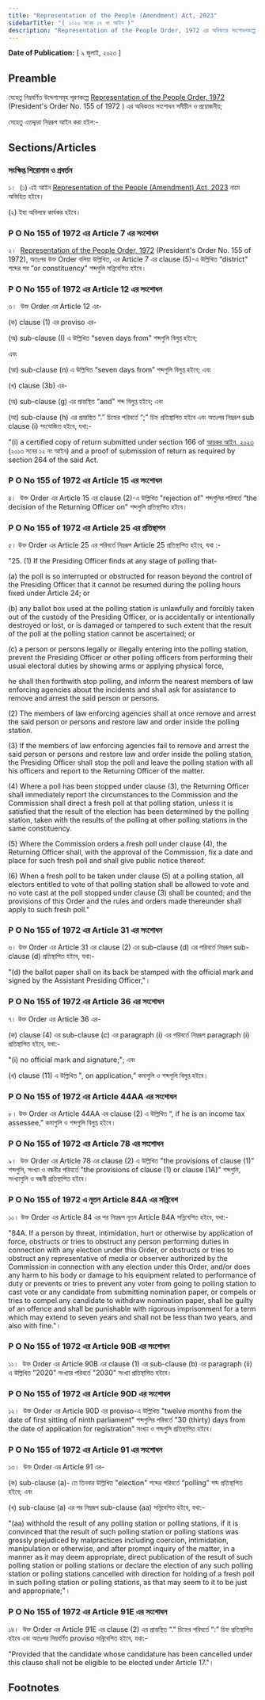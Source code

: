 ```yaml
---
title: "Representation of the People (Amendment) Act, 2023"
sidebarTitle: "( ২০২৩ সনের ১৭ নং আইন )"
description: "Representation of the People Order, 1972 এর অধিকতর সংশোধনকল্পে প্রণীত আইন"
---
```


**Date of Publication:** [ ৯ জুলাই, ২০২৩ ]

## Preamble

যেহেতু নিম্নবর্ণিত উদ্দেশ্যসমূহ পূরণকল্পে [Representation of the People Order, 1972](/act-424.html "Representation of the People Order, 1972 ") (President's Order No. 155 of 1972 ) এর অধিকতর সংশোধন সমীচীন ও প্রয়োজনীয়;

সেহেতু এতদ্দ্বারা নিম্নরূপ আইন করা হইল:-

## Sections/Articles

### সংক্ষিপ্ত শিরোনাম ও প্রবর্তন

১।  (১) এই আইন [Representation of the People (Amendment) Act, 2023](/act-1434.html "Representation of the People (Amendment) Act, 2023") নামে অভিহিত হইবে।

(২) ইহা অবিলম্বে কার্যকর হইবে।

### P O No 155 of 1972 এর Article 7 এর সংশোধন

২।  [Representation of the People Order, 1972](/act-424.html "Representation of the People Order, 1972 ") (President's Order No. 155 of 1972), অতঃপর উক্ত Order বলিয়া উল্লিখিত, এর Article 7 এর clause (5)-এ উল্লিখিত “district" শব্দের পর “or constituency" শব্দগুলি সন্নিবেশিত হইবে।

### P O No 155 of 1972 এর Article 12 এর সংশোধন

৩।  উক্ত Order এর Article 12 এর-

(ক) clause (1) এর proviso এর-

(অ) sub-clause (I) এ উল্লিখিত “seven days from" শব্দগুলি বিলুপ্ত হইবে;

এবং

(আ) sub-clause (n) এ উল্লিখিত “seven days from” শব্দগুলি বিলুপ্ত হইবে; এবং

(খ) clause (3b) এর-

(অ) sub-clause (g) এর প্রান্তস্থিত “and" শব্দ বিলুপ্ত হইবে; এবং

(আ) sub-clause (h) এর প্রান্তস্থিত “.” চিহ্নের পরিবর্তে “;” চিহ্ন প্রতিস্থাপিত হইবে এবং অতঃপর নিম্নরূপ sub clause (i) সংযোজিত হইবে, যথা:-

"(i) a certified copy of return submitted under section 166 of [আয়কর আইন, ২০২৩](/act-1429.html "আয়কর আইন, ২০২৩") (২০১৩ সনের ১২ নং আইন) and a proof of submission of return as required by section 264 of the said Act.

### P O No 155 of 1972 এর Article 15 এর সংশোধন

৪।  উক্ত Order এর Article 15 এর clause (2)-এ উল্লিখিত "rejection of" শব্দগুলির পরিবর্তে “the decision of the Returning Officer on" শব্দগুলি প্রতিস্থাপিত হইবে।

### P O No 155 of 1972 এর Article 25 এর প্রতিস্থাপন

৫। উক্ত Order এর Article 25 এর পরিবর্তে নিম্নরূপ Article 25 প্রতিস্থাপিত হইবে, যথা :-

"25. (1) If the Presiding Officer finds at any stage of polling that-

(a) the poll is so interrupted or obstructed for reason beyond the control of the Presiding Officer that it cannot be resumed during the polling hours fixed under Article 24; or

(b) any ballot box used at the polling station is unlawfully and forcibly taken out of the custody of the Presiding Officer, or is accidentally or intentionally destroyed or lost, or is damaged or tampered to such extent that the result of the poll at the polling station cannot be ascertained; or

(c) a person or persons legally or illegally entering into the polling station, prevent the Presiding Officer or other polling officers from performing their usual electoral duties by showing arms or applying physical force,

he shall then forthwith stop polling, and inform the nearest members of law enforcing agencies about the incidents and shall ask for assistance to remove and arrest the said person or persons.

(2) The members of law enforcing agencies shall at once remove and arrest the said person or persons and restore law and order inside the polling station.

(3) If the members of law enforcing agencies fail to remove and arrest the said person or persons and restore law and order inside the polling station, the Presiding Officer shall stop the poll and leave the polling station with all his officers and report to the Returning Officer of the matter.

(4) Where a poll has been stopped under clause (3), the Returning Officer shall immediately report the circumstances to the Commission and the Commission shall direct a fresh poll at that polling station, unless it is satisfied that the result of the election has been determined by the polling station, taken with the results of the polling at other polling stations in the same constituency.

(5) Where the Commission orders a fresh poll under clause (4), the Returning Officer shall, with the approval of the Commission, fix a date and place for such fresh poll and shall give public notice thereof.

(6) When a fresh poll to be taken under clause (5) at a polling station, all electors entitled to vote of that polling station shall be allowed to vote and no vote cast at the poll stopped under clause (3) shall be counted; and the provisions of this Order and the rules and orders made thereunder shall apply to such fresh poll."

### P O No 155 of 1972 এর Article 31 এর সংশোধন

৬। উক্ত Order এর Article 31 এর clause (2) এর sub-clause (d) এর পরিবর্তে নিম্নরূপ sub-clause (d) প্রতিস্থাপিত হইবে, যথা:-

"(d) the ballot paper shall on its back be stamped with the official mark and signed by the Assistant Presiding Officer,"।

### P O No 155 of 1972 এর Article 36 এর সংশোধন

৭। উক্ত Order এর Article 36 এর-

(ক) clause (4) এর sub-clause (c) এর paragraph (i) এর পরিবর্তে নিম্নরূপ paragraph (i) প্রতিস্থাপিত হইবে, যথা:-

"(i) no official mark and signature;"; এবং

(খ) clause (11) এ উল্লিখিত ", on application,” কমাগুলি ও শব্দগুলি বিলুপ্ত হইবে।

### P O No 155 of 1972 এর Article 44AA এর সংশোধন

৮। উক্ত Order এর Article 44AA এর clause (2) এ উল্লিখিত “, if he is an income tax assessee," কমাগুলি ও শব্দগুলি বিলুপ্ত হইবে।

### P O No 155 of 1972 এর Article 78 এর সংশোধন

৯।  উক্ত Order এর Article 78 এর clause (2) এ উল্লিখিত "the provisions of clause (1)” শব্দগুলি, সংখ্যা ও বন্ধনীর পরিবর্তে "the provisions of clause (1) or clause (1A)" শব্দগুলি, সংখ্যাগুলি ও বন্ধনী প্রতিস্থাপিত হইবে।

### P O No 155 of 1972 এ নূতন Article 84A এর সন্নিবেশ

১০। উক্ত Order এর Article 84 এর পর নিম্নরূপ নূতন Article 84A সন্নিবেশিত হইবে, যথা:-

"84A. If a person by threat, intimidation, hurt or otherwise by application of force, obstructs or tries to obstruct any person performing duties in connection with any election under this Order, or obstructs or tries to obstruct any representative of media or observer authorized by the Commission in connection with any election under this Order, and/or does any harm to his body or damage to his equipment related to performance of duty or prevents or tries to prevent any voter from going to polling station to cast vote or any candidate from submitting nomination paper, or compels or tries to compel any candidate to withdraw nomination paper, shall be guilty of an offence and shall be punishable with rigorous imprisonment for a term which may extend to seven years and shall not be less than two years, and also with fine."।

### P O No 155 of 1972 এর Article 90B এর সংশোধন

১১।  উক্ত Order এর Article 90B এর clause (1) এর sub-clause (b) এর paragraph (ii) এ উল্লিখিত "2020” সংখ্যার পরিবর্তে "2030" সংখ্যা প্রতিস্থাপিত হইবে।

### P O No 155 of 1972 এর Article 90D এর সংশোধন

১২।  উক্ত Order এর Article 90D এর proviso-এ উল্লিখিত "twelve months from the date of first sitting of ninth parliament" শব্দগুলির পরিবর্তে "30 (thirty) days from the date of application for registration" সংখ্যা ও শব্দগুলি প্রতিস্থাপিত হইবে।

### P O No 155 of 1972 এর Article 91 এর সংশোধন

১৩।  উক্ত Order এর Article 91 এর-

(ক) sub-clause (a)- তে তিনবার উল্লিখিত "election" শব্দের পরিবর্তে “polling” শব্দ প্রতিস্থাপিত হইবে; এবং

(খ) sub-clause (a) এর পর নিম্নরূপ sub-clause (aa) সন্নিবেশিত হইবে, যথা:-

"(aa) withhold the result of any polling station or polling stations, if it is convinced that the result of such polling station or polling stations was grossly prejudiced by malpractices including coercion, intimidation, manipulation or otherwise, and after prompt inquiry of the matter, in a manner as it may deem appropriate, direct publication of the result of such polling station or polling stations or declare the election of any such polling station or polling stations cancelled with direction for holding of a fresh poll in such polling station or polling stations, as that may seem to it to be just and appropriate;"।

### P O No 155 of 1972 এর Article 91E এর সংশোধন

১৪।  উক্ত Order এর Article 91E এর clause (2) এর প্রান্তস্থিত “.” চিহ্নের পরিবর্তে “:” চিহ্ন প্রতিস্থাপিত হইবে এবং অতঃপর নিম্নবর্ণিত proviso সন্নিবেশিত হইবে, যথা:-

"Provided that the candidate whose candidature has been cancelled under this clause shall not be eligible to be elected under Article 17."।

## Footnotes
